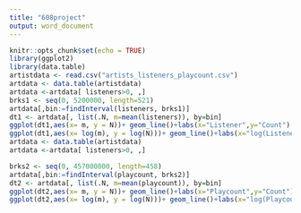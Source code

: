 ```yaml
---
title: "608project"
output: word_document
---
```


```r
knitr::opts_chunk$set(echo = TRUE)
library(ggplot2)
library(data.table)
artistdata <- read.csv("artists_listeners_playcount.csv")
artdata <- data.table(artistdata)
artdata <-artdata[ listeners>0, ,]
brks1 <- seq(0, 5200000, length=521)
artdata[,bin:=findInterval(listeners, brks1)]
dt1 <- artdata[, list(.N, m=mean(listeners)), by=bin]
ggplot(dt1,aes(x= m, y = N))+ geom_line()+labs(x="Listener",y="Count")
ggplot(dt1,aes(x= log(m), y = log(N)))+ geom_line()+labs(x="log(Listener)",y="log(Count)")
artdata <- data.table(artistdata)
artdata <-artdata[ listeners>0, ,]

brks2 <- seq(0, 457000000, length=458)
artdata[,bin:=findInterval(playcount, brks2)]
dt2 <- artdata[, list(.N, m=mean(playcount)), by=bin]
ggplot(dt2,aes(x= m, y = N))+ geom_line()+labs(x="Playcount",y="Count")
ggplot(dt2,aes(x= log(m), y = log(N)))+ geom_line()+labs(x="log(Playcount)",y="log(Count)")
```
